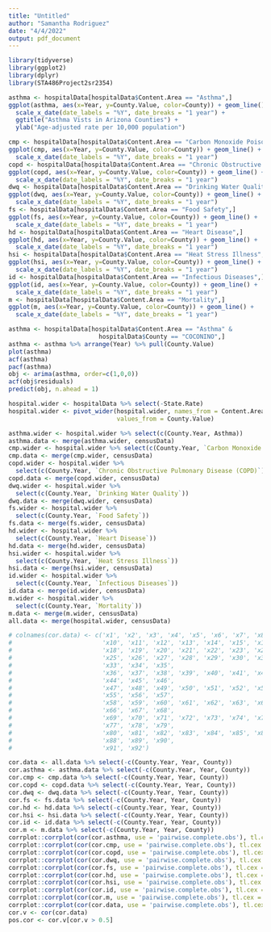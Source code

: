```yaml
---
title: "Untitled"
author: "Samantha Rodriguez"
date: "4/4/2022"
output: pdf_document
---
```


```r
library(tidyverse)
library(ggplot2)
library(dplyr)
library(STA486Project2sr2354)
```

```r
asthma <- hospitalData[hospitalData$Content.Area == "Asthma",]
ggplot(asthma, aes(x=Year, y=County.Value, color=County)) + geom_line() + 
  scale_x_date(date_labels = "%Y", date_breaks = "1 year") +
  ggtitle("Asthma Vists in Arizona Counties") +
  ylab("Age-adjusted rate per 10,000 population")
```

```r
cmp <- hospitalData[hospitalData$Content.Area == "Carbon Monoxide Poisoning",]
ggplot(cmp, aes(x=Year, y=County.Value, color=County)) + geom_line() + 
  scale_x_date(date_labels = "%Y", date_breaks = "1 year")
copd <- hospitalData[hospitalData$Content.Area == "Chronic Obstructive Pulmonary Disease (COPD)",]
ggplot(copd, aes(x=Year, y=County.Value, color=County)) + geom_line() + 
  scale_x_date(date_labels = "%Y", date_breaks = "1 year")
dwq <- hospitalData[hospitalData$Content.Area == "Drinking Water Quality",]
ggplot(dwq, aes(x=Year, y=County.Value, color=County)) + geom_line() + 
  scale_x_date(date_labels = "%Y", date_breaks = "1 year")
fs <- hospitalData[hospitalData$Content.Area == "Food Safety",]
ggplot(fs, aes(x=Year, y=County.Value, color=County)) + geom_line() + 
  scale_x_date(date_labels = "%Y", date_breaks = "1 year")
hd <- hospitalData[hospitalData$Content.Area == "Heart Disease",]
ggplot(hd, aes(x=Year, y=County.Value, color=County)) + geom_line() + 
  scale_x_date(date_labels = "%Y", date_breaks = "1 year")
hsi <- hospitalData[hospitalData$Content.Area == "Heat Stress Illness",]
ggplot(hsi, aes(x=Year, y=County.Value, color=County)) + geom_line() + 
  scale_x_date(date_labels = "%Y", date_breaks = "1 year")
id <- hospitalData[hospitalData$Content.Area == "Infectious Diseases",]
ggplot(id, aes(x=Year, y=County.Value, color=County)) + geom_line() + 
  scale_x_date(date_labels = "%Y", date_breaks = "1 year")
m <- hospitalData[hospitalData$Content.Area == "Mortality",]
ggplot(m, aes(x=Year, y=County.Value, color=County)) + geom_line() + 
  scale_x_date(date_labels = "%Y", date_breaks = "1 year")
```


```r
asthma <- hospitalData[hospitalData$Content.Area == "Asthma" &
                         hospitalData$County == "COCONINO",]
asthma <- asthma %>% arrange(Year) %>% pull(County.Value)
plot(asthma)
acf(asthma)
pacf(asthma)
obj <- arima(asthma, order=c(1,0,0))
acf(obj$residuals)
predict(obj, n.ahead = 1)
```

```r
hospital.wider <- hospitalData %>% select(-State.Rate)
hospital.wider <- pivot_wider(hospital.wider, names_from = Content.Area,
                              values_from = County.Value)
```


```r
asthma.wider <- hospital.wider %>% select(c(County.Year, Asthma))
asthma.data <- merge(asthma.wider, censusData)
cmp.wider <- hospital.wider %>% select(c(County.Year, `Carbon Monoxide Poisoning`))
cmp.data <- merge(cmp.wider, censusData)
copd.wider <- hospital.wider %>% 
  select(c(County.Year, `Chronic Obstructive Pulmonary Disease (COPD)`))
copd.data <- merge(copd.wider, censusData)
dwq.wider <- hospital.wider %>% 
  select(c(County.Year, `Drinking Water Quality`))
dwq.data <- merge(dwq.wider, censusData)
fs.wider <- hospital.wider %>% 
  select(c(County.Year, `Food Safety`))
fs.data <- merge(fs.wider, censusData)
hd.wider <- hospital.wider %>% 
  select(c(County.Year, `Heart Disease`))
hd.data <- merge(hd.wider, censusData)
hsi.wider <- hospital.wider %>% 
  select(c(County.Year, `Heat Stress Illness`))
hsi.data <- merge(hsi.wider, censusData)
id.wider <- hospital.wider %>% 
  select(c(County.Year, `Infectious Diseases`))
id.data <- merge(id.wider, censusData)
m.wider <- hospital.wider %>% 
  select(c(County.Year, `Mortality`))
m.data <- merge(m.wider, censusData)
all.data <- merge(hospital.wider, censusData)
```

```r
# colnames(cor.data) <- c('x1', 'x2', 'x3', 'x4', 'x5', 'x6', 'x7', 'x8', 'x9',
#                         'x10', 'x11', 'x12', 'x13', 'x14', 'x15', 'x16', 'x17',
#                         'x18', 'x19', 'x20', 'x21', 'x22', 'x23', 'x24',
#                         'x25', 'x26', 'x27', 'x28', 'x29', 'x30', 'x31', 'x32',
#                         'x33', 'x34', 'x35', 
#                         'x36', 'x37', 'x38', 'x39', 'x40', 'x41', 'x42', 'x43', 
#                         'x44', 'x45', 'x46',
#                         'x47', 'x48', 'x49', 'x50', 'x51', 'x52', 'x53', 'x54',
#                         'x55', 'x56', 'x57',
#                         'x58', 'x59', 'x60', 'x61', 'x62', 'x63', 'x64', 'x65',
#                         'x66', 'x67', 'x68',
#                         'x69', 'x70', 'x71', 'x72', 'x73', 'x74', 'x75', 'x76',
#                         'x77', 'x78', 'x79',
#                         'x80', 'x81', 'x82', 'x83', 'x84', 'x85', 'x86', 'x87',
#                         'x88', 'x89', 'x90',
#                         'x91', 'x92')
```


```r
cor.data <- all.data %>% select(-c(County.Year, Year, County))
cor.asthma <- asthma.data %>% select(-c(County.Year, Year, County))
cor.cmp <- cmp.data %>% select(-c(County.Year, Year, County))
cor.copd <- copd.data %>% select(-c(County.Year, Year, County))
cor.dwq <- dwq.data %>% select(-c(County.Year, Year, County))
cor.fs <- fs.data %>% select(-c(County.Year, Year, County))
cor.hd <- hd.data %>% select(-c(County.Year, Year, County))
cor.hsi <- hsi.data %>% select(-c(County.Year, Year, County))
cor.id <- id.data %>% select(-c(County.Year, Year, County))
cor.m <- m.data %>% select(-c(County.Year, Year, County))
corrplot::corrplot(cor(cor.asthma, use = 'pairwise.complete.obs'), tl.cex = 0.8)
corrplot::corrplot(cor(cor.cmp, use = 'pairwise.complete.obs'), tl.cex = 0.8)
corrplot::corrplot(cor(cor.copd, use = 'pairwise.complete.obs'), tl.cex = 0.8)
corrplot::corrplot(cor(cor.dwq, use = 'pairwise.complete.obs'), tl.cex = 0.8)
corrplot::corrplot(cor(cor.fs, use = 'pairwise.complete.obs'), tl.cex = 0.8)
corrplot::corrplot(cor(cor.hd, use = 'pairwise.complete.obs'), tl.cex = 0.8)
corrplot::corrplot(cor(cor.hsi, use = 'pairwise.complete.obs'), tl.cex = 0.8)
corrplot::corrplot(cor(cor.id, use = 'pairwise.complete.obs'), tl.cex = 0.8)
corrplot::corrplot(cor(cor.m, use = 'pairwise.complete.obs'), tl.cex = 0.8)
corrplot::corrplot(cor(cor.data, use = 'pairwise.complete.obs'), tl.cex = 0.8)
cor.v <- cor(cor.data)
pos.cor <- cor.v[cor.v > 0.5]
```


















